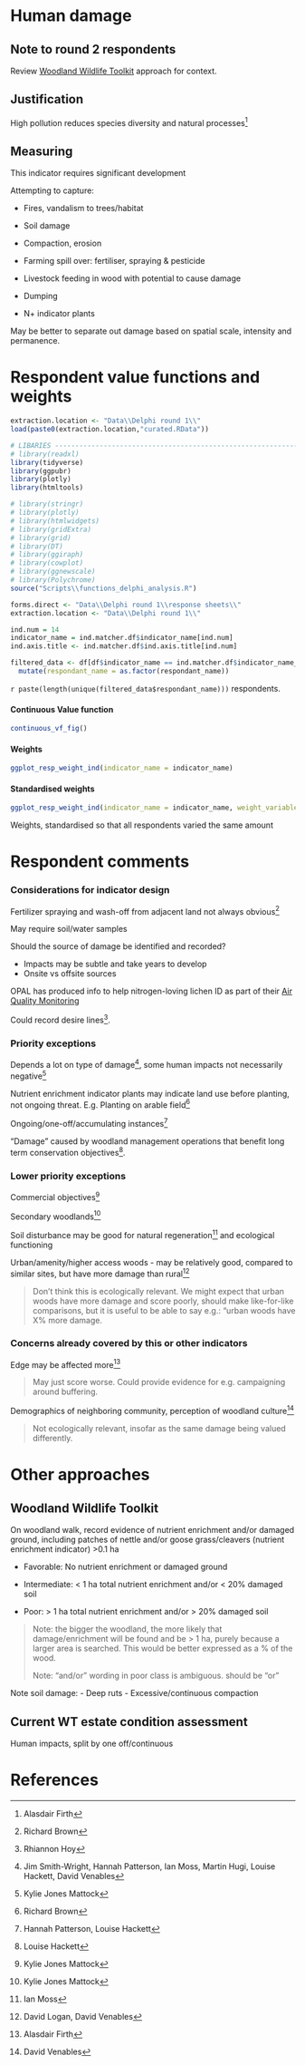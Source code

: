 # Human damage

## Note to round 2 respondents

Review [Woodland Wildlife Toolkit](#sec-dam-woodland-wildlife-toolkit) approach for context.

## Justification

High pollution reduces species diversity and natural processes[^18_anthro-damage-1]

[^18_anthro-damage-1]: Alasdair Firth

## Measuring

This indicator requires significant development

Attempting to capture:

::: two-columns
-   Fires, vandalism to trees/habitat

-   Soil damage

-   Compaction, erosion

-   Farming spill over: fertiliser, spraying & pesticide

-   Livestock feeding in wood with potential to cause damage

-   Dumping

-   N+ indicator plants
:::

May be better to separate out damage based on spatial scale, intensity and permanence.

# Respondent value functions and weights

```r
extraction.location <- "Data\\Delphi round 1\\"
load(paste0(extraction.location,"curated.RData"))
```

```r

# LIBARIES ---------------------------------------------------------------
# library(readxl)
library(tidyverse)
library(ggpubr)
library(plotly)
library(htmltools)

# library(stringr)
# library(plotly)
# library(htmlwidgets)
# library(gridExtra)
# library(grid)
# library(DT)
# library(ggiraph)
# library(cowplot)
# library(ggnewscale)
# library(Polychrome)
source("Scripts\\functions_delphi_analysis.R")

forms.direct <- "Data\\Delphi round 1\\response sheets\\"
extraction.location <- "Data\\Delphi round 1\\"

```

```r

ind.num = 14
indicator_name = ind.matcher.df$indicator_name[ind.num]
ind.axis.title <- ind.matcher.df$ind.axis.title[ind.num]

filtered_data <- df[df$indicator_name == ind.matcher.df$indicator_name_for_extraction[ind.num], ] %>% 
  mutate(respondant_name = as.factor(respondant_name))

```

`r paste(length(unique(filtered_data$respondant_name)))` respondents.

::: panel-tabset
#### Continuous Value function

```r

continuous_vf_fig()

```

#### Weights

```r

ggplot_resp_weight_ind(indicator_name = indicator_name)

```

#### Standardised weights

```r

ggplot_resp_weight_ind(indicator_name = indicator_name, weight_variable = "weight_standardised")

```

Weights, standardised so that all respondents varied the same amount
:::

# Respondent comments

### Considerations for indicator design

Fertilizer spraying and wash-off from adjacent land not always obvious[^18_anthro-damage-2]

[^18_anthro-damage-2]: Richard Brown

May require soil/water samples

Should the source of damage be identified and recorded?

-   Impacts may be subtle and take years to develop
-   Onsite vs offsite sources

OPAL has produced info to help nitrogen-loving lichen ID as part of their [Air Quality Monitoring](https://www.imperial.ac.uk/media/imperial-college/research-centres-and-groups/opal/AIR-16pp-booklet_legacy.pdf)

Could record desire lines[^18_anthro-damage-3].

[^18_anthro-damage-3]: Rhiannon Hoy

### Priority exceptions

Depends a lot on type of damage[^18_anthro-damage-4], some human impacts not necessarily negative[^18_anthro-damage-5]

[^18_anthro-damage-4]: Jim Smith-Wright, Hannah Patterson, Ian Moss, Martin Hugi, Louise Hackett, David Venables

[^18_anthro-damage-5]: Kylie Jones Mattock

Nutrient enrichment indicator plants may indicate land use before planting, not ongoing threat. E.g. Planting on arable field[^18_anthro-damage-6]

[^18_anthro-damage-6]: Richard Brown

Ongoing/one-off/accumulating instances[^18_anthro-damage-7]

[^18_anthro-damage-7]: Hannah Patterson, Louise Hackett

"Damage" caused by woodland management operations that benefit long term conservation objectives[^18_anthro-damage-8].

[^18_anthro-damage-8]: Louise Hackett

### Lower priority exceptions

Commercial objectives[^18_anthro-damage-9]

[^18_anthro-damage-9]: Kylie Jones Mattock

Secondary woodlands[^18_anthro-damage-10]

[^18_anthro-damage-10]: Kylie Jones Mattock

Soil disturbance may be good for natural regeneration[^18_anthro-damage-11] and ecological functioning

[^18_anthro-damage-11]: Ian Moss

Urban/amenity/higher access woods - may be relatively good, compared to similar sites, but have more damage than rural[^18_anthro-damage-12]

[^18_anthro-damage-12]: David Logan, David Venables

> Don't think this is ecologically relevant. We might expect that urban woods have more damage and score poorly, should make like-for-like comparisons, but it is useful to be able to say e.g.: "urban woods have X% more damage.

### Concerns already covered by this or other indicators

Edge may be affected more[^18_anthro-damage-13]

[^18_anthro-damage-13]: Alasdair Firth

> May just score worse. Could provide evidence for e.g. campaigning around buffering.

Demographics of neighboring community, perception of woodland culture[^18_anthro-damage-14]

[^18_anthro-damage-14]: David Venables

> Not ecologically relevant, insofar as the same damage being valued differently.

# Other approaches

## Woodland Wildlife Toolkit {#sec-dam-woodland-wildlife-toolkit}

On woodland walk, record evidence of nutrient enrichment and/or damaged ground, including patches of nettle and/or goose grass/cleavers (nutrient enrichment indicator) \>0.1 ha

-   Favorable: No nutrient enrichment or damaged ground

-   Intermediate: \< 1 ha total nutrient enrichment and/or \< 20% damaged soil

-   Poor: \> 1 ha total nutrient enrichment and/or \> 20% damaged soil

> Note: the bigger the woodland, the more likely that damage/enrichment will be found and be \> 1 ha, purely because a larger area is searched. This would be better expressed as a % of the wood.
>
> Note: "and/or" wording in poor class is ambiguous. should be "or"

Note soil damage: - Deep ruts - Excessive/continuous compaction

## Current WT estate condition assessment

Human impacts, split by one off/continuous

# References
